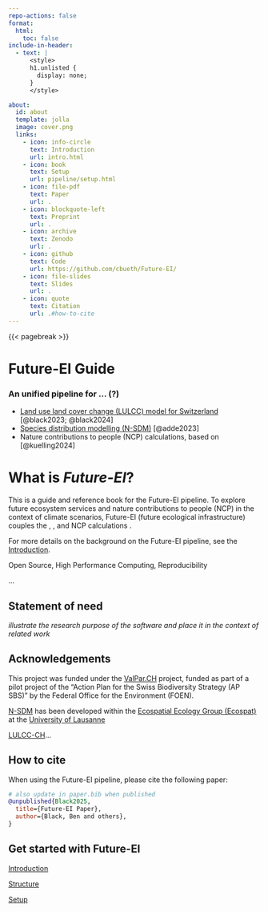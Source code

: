 ```yaml
---
repo-actions: false
format:
  html:
    toc: false
include-in-header:
  - text: |
      <style>
      h1.unlisted {
        display: none;
      }
      </style>

about:
  id: about
  template: jolla
  image: cover.png
  links:
    - icon: info-circle
      text: Introduction
      url: intro.html
    - icon: book
      text: Setup
      url: pipeline/setup.html
    - icon: file-pdf
      text: Paper
      url: .
    - icon: blockquote-left
      text: Preprint
      url: .
    - icon: archive
      text: Zenodo
      url: .
    - icon: github
      text: Code
      url: https://github.com/cbueth/Future-EI/
    - icon: file-slides
      text: Slides
      url: .
    - icon: quote
      text: Citation
      url: .#how-to-cite
---
```


::: {#about}
:::

{{< pagebreak >}}

# Future-EI Guide {.unnumbered .unlisted}

### An unified pipeline for ... (?) {.unnumbered}

- [Land use land cover change (LULCC) model for Switzerland](https://github.com/blenback/LULCC-CH)
[@black2023; @black2024]
- [Species distribution modelling (N-SDM)](https://github.com/N-SDM/N-SDM)
  [@adde2023]
- Nature contributions to people (NCP) calculations, based on [@kuelling2024]


# What is _Future-EI_? {.unnumbered}

This is a guide and reference book for the Future-EI pipeline.
To explore future ecosystem services and nature contributions to people (NCP)
in the context of climate scenarios, Future-EI (future ecological infrastructure)
couples the
,
,
and NCP calculations .

For more details on the background on the Future-EI pipeline, see the
[Introduction](intro.qmd).

Open Source,
High Performance Computing,
Reproducibility

...

## Statement of need {.unnumbered}

_illustrate the research purpose of the software and place it in the context of
related work_


## Acknowledgements {.unnumbered}

This project was funded under the [ValPar.CH](https://valpar.ch/index_en.php?page=home_en)
project, funded as part of a pilot project of the "Action Plan for the Swiss
Biodiversity Strategy (AP SBS)" by the Federal Office for the Environment (FOEN).

[N-SDM](https://github.com/N-SDM/N-SDM) has been developed within the
[Ecospatial Ecology Group (Ecospat)](https://www.unil.ch/ecospat/en/home.html)
at the [University of Lausanne](https://www.unil.ch/central/en/home.html)

[LULCC-CH](https://github.com/blenback/LULCC-CH)...

## How to cite {.unnumbered}

When using the Future-EI pipeline, please cite the following paper:

```bibtex
# also update in paper.bib when published
@unpublished{Black2025,
  title={Future-EI Paper},
  author={Black, Ben and others},
}
```


::: {.text-center}
## Get started with Future-EI {.unnumbered}
:::

::: {.index-grid .text-center}

::: {.index-g-col-6}
[Introduction](intro.qmd){.btn .btn-primary .w-100}
:::

::: {.index-g-col-6}
[Structure](structure.qmd){.btn .btn-primary .w-100}
:::

::: {.index-g-col-6}
[Setup](pipeline/setup.qmd){.btn .btn-primary .w-100}
:::

:::
